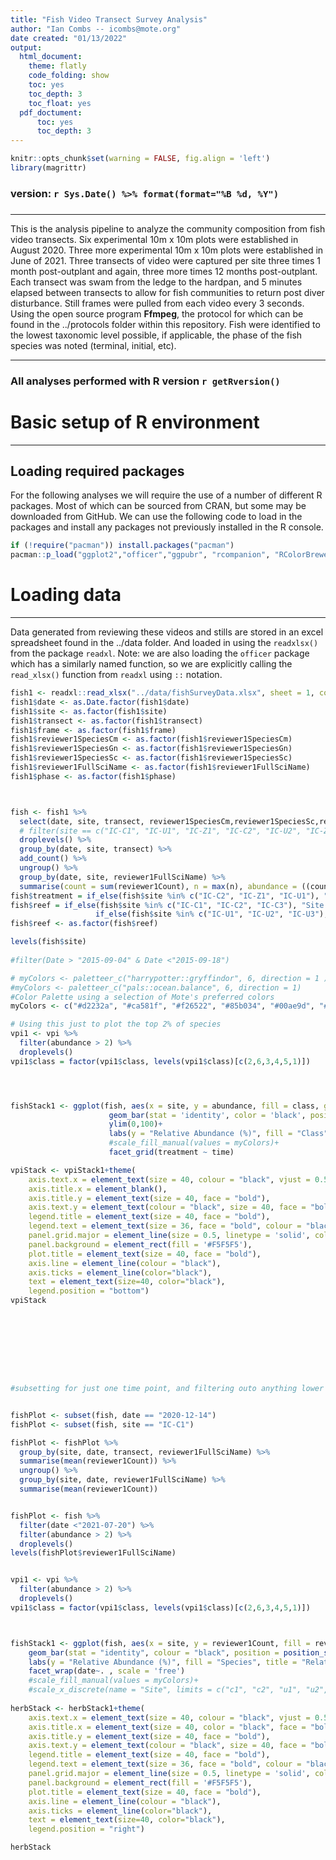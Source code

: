 ```yaml
---
title: "Fish Video Transect Survey Analysis"
author: "Ian Combs -- icombs@mote.org"
date created: "01/13/2022"
output:
  html_document:
    theme: flatly
    code_folding: show
    toc: yes
    toc_depth: 3
    toc_float: yes
  pdf_doctument:
      toc: yes
      toc_depth: 3
---
```



```r
knitr::opts_chunk$set(warning = FALSE, fig.align = 'left')
library(magrittr)
```

### version: `r Sys.Date() %>% format(format="%B %d, %Y")`
###
***
This is the analysis pipeline to analyze the community composition from fish video transects. Six experimental 10m x 10m plots were established in August 2020. Three more experimental 10m x 10m plots were established in June of 2021. Three transects of video were captured per site three times 1 month post-outplant and again, three more times 12 months post-outplant. Each transect was swam from the ledge to the hardpan, and 5 minutes elapsed between transects to allow for fish communities to return post diver disturbance. Still frames were pulled from each video every 3 seconds. Using the open source program **Ffmpeg**, the protocol for which can be found in the ../protocols folder within this repository. Fish were identified to the lowest taxonomic level possible, if applicable, the phase of the fish species was noted (terminal, initial, etc).

***

### All analyses performed with R version `r getRversion()`


# Basic setup of R environment
***
## Loading required packages
For the following analyses we will require the use of a number of different R packages. Most of which can be sourced from CRAN, but some may be downloaded from GitHub. We can use the following code to load in the packages and install any packages not previously installed in the R console. 

```r
if (!require("pacman")) install.packages("pacman")
pacman::p_load("ggplot2","officer","ggpubr", "rcompanion", "RColorBrewer", "patchwork", "magrittr","reshape2", "stringr", "plyr", "dplyr", "flextable", "tidyr", "tibble", "vegan", "gdata")


```


# Loading data
***
Data generated from reviewing these videos and stills are stored in an excel spreadsheet found in the ../data folder. And loaded in using the `readxlsx()` from the package `readxl`. Note: we are also loading the `officer` package which has a similarly named function, so we are explicitly calling the `read_xlsx()` function from `readxl` using `::` notation.   


```r

fish1 <- readxl::read_xlsx("../data/fishSurveyData.xlsx", sheet = 1, col_names = TRUE, na = c("", "N/A", "NA", "NA NA"))
fish1$date <- as.Date.factor(fish1$date)
fish1$site <- as.factor(fish1$site)
fish1$transect <- as.factor(fish1$transect)
fish1$frame <- as.factor(fish1$frame)
fish1$reviewer1SpeciesCm <- as.factor(fish1$reviewer1SpeciesCm)
fish1$reviewer1SpeciesGn <- as.factor(fish1$reviewer1SpeciesGn)
fish1$reviewer1SpeciesSc <- as.factor(fish1$reviewer1SpeciesSc)
fish1$reviewer1FullSciName <- as.factor(fish1$reviewer1FullSciName)
fish1$phase <- as.factor(fish1$phase)



fish <- fish1 %>% 
  select(date, site, transect, reviewer1SpeciesCm,reviewer1SpeciesSc,reviewer1FullSciName, reviewer1Count) %>%
  # filter(site == c("IC-C1", "IC-U1", "IC-Z1", "IC-C2", "IC-U2", "IC-Z2")) %>% 
  droplevels() %>% 
  group_by(date, site, transect) %>% 
  add_count() %>% 
  ungroup() %>% 
  group_by(date, site, reviewer1FullSciName) %>% 
  summarise(count = sum(reviewer1Count), n = max(n), abundance = ((count/n)*100))
fish$treatment = if_else(fish$site %in% c("IC-C2", "IC-Z1", "IC-U1"), "Control","Outplanted") 
fish$reef = if_else(fish$site %in% c("IC-C1", "IC-C2", "IC-C3"), "Site C",
                   if_else(fish$site %in% c("IC-U1", "IC-U2", "IC-U3"), "Site U", "Site Z"))
fish$reef <- as.factor(fish$reef)

levels(fish$site)
                      
#filter(Date > "2015-09-04" & Date <"2015-09-18")
```

```r


# myColors <- paletteer_c("harrypotter::gryffindor", 6, direction = 1 )
#myColors <- paletteer_c("pals::ocean.balance", 6, direction = 1)
#Color Palette using a selection of Mote's preferred colors
myColors <- c("#d2232a", "#ca581f", "#f26522", "#85b034", "#00ae9d", "#78779e")

# Using this just to plot the top 2% of species
vpi1 <- vpi %>% 
  filter(abundance > 2) %>% 
  droplevels()
vpi1$class = factor(vpi1$class, levels(vpi1$class)[c(2,6,3,4,5,1)])




fishStack1 <- ggplot(fish, aes(x = site, y = abundance, fill = class, group = reef))+
                      geom_bar(stat = 'identity', color = 'black', position = position_stack(reverse = TRUE))+
                      ylim(0,100)+
                      labs(y = "Relative Abundance (%)", fill = "Class", title = "Relative Species Abundance > 2%")+
                      #scale_fill_manual(values = myColors)+
                      facet_grid(treatment ~ time)

vpiStack <- vpiStack1+theme(
    axis.text.x = element_text(size = 40, colour = "black", vjust = 0.5, hjust = 0.5, face= "bold"), 
    axis.title.x = element_blank(),
    axis.title.y = element_text(size = 40, face = "bold"), 
    axis.text.y = element_text(colour = "black", size = 40, face = "bold"),
    legend.title = element_text(size = 40, face = "bold"), 
    legend.text = element_text(size = 36, face = "bold", colour = "black"), 
    panel.grid.major = element_line(size = 0.5, linetype = 'solid', colour = "white"),
    panel.background = element_rect(fill = '#F5F5F5'), 
    plot.title = element_text(size = 40, face = "bold"), 
    axis.line = element_line(colour = "black"), 
    axis.ticks = element_line(color="black"), 
    text = element_text(size=40, color="black"), 
    legend.position = "bottom")
vpiStack









#subsetting for just one time point, and filtering outo anything lower than 2% abundance


fishPlot <- subset(fish, date == "2020-12-14")
fishPlot <- subset(fish, site == "IC-C1")

fishPlot <- fishPlot %>% 
  group_by(site, date, transect, reviewer1FullSciName) %>% 
  summarise(mean(reviewer1Count)) %>% 
  ungroup() %>% 
  group_by(site, date, reviewer1FullSciName) %>% 
  summarise(mean(reviewer1Count))


fishPlot <- fish %>% 
  filter(date <"2021-07-20") %>%
  filter(abundance > 2) %>%
  droplevels()
levels(fishPlot$reviewer1FullSciName)


vpi1 <- vpi %>% 
  filter(abundance > 2) %>% 
  droplevels()
vpi1$class = factor(vpi1$class, levels(vpi1$class)[c(2,6,3,4,5,1)])



fishStack1 <- ggplot(fish, aes(x = site, y = reviewer1Count, fill = reviewer1FullSciName)) + 
    geom_bar(stat = "identity", colour = "black", position = position_stack(reverse = FALSE))+
    labs(y = "Relative Abundance (%)", fill = "Species", title = "Relative Species Abundance")+
    facet_wrap(date~. , scale = 'free')
    #scale_fill_manual(values = myColors)+
    #scale_x_discrete(name = "Site", limits = c("c1", "c2", "u1", "u2", "z1", "z2"), labels = c("C1", "C2", "U1", "U2", "Z1", "Z2"))
    
herbStack <- herbStack1+theme(
    axis.text.x = element_text(size = 40, colour = "black", vjust = 0.5, hjust = 0.5, face= "bold"), 
    axis.title.x = element_text(size = 40, color = "black", face = "bold"),
    axis.title.y = element_text(size = 40, face = "bold"), 
    axis.text.y = element_text(colour = "black", size = 40, face = "bold"),
    legend.title = element_text(size = 40, face = "bold"), 
    legend.text = element_text(size = 36, face = "bold", colour = "black"), 
    panel.grid.major = element_line(size = 0.5, linetype = 'solid', colour = "white"),
    panel.background = element_rect(fill = '#F5F5F5'), 
    plot.title = element_text(size = 40, face = "bold"), 
    axis.line = element_line(colour = "black"), 
    axis.ticks = element_line(color="black"), 
    text = element_text(size=40, color="black"), 
    legend.position = "right")

herbStack





```





